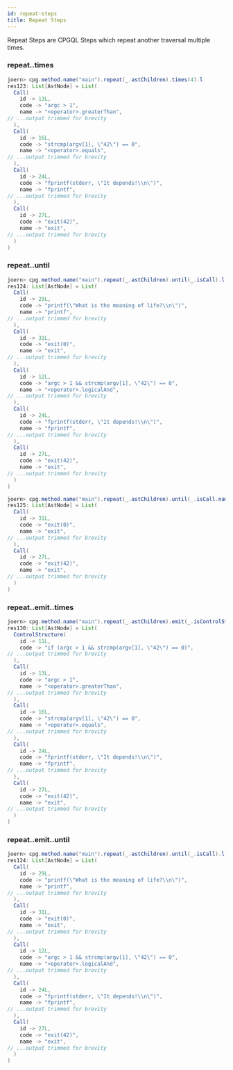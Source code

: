 ```yaml
---
id: repeat-steps
title: Repeat Steps
---
```


Repeat Steps are CPGQL Steps which repeat another traversal multiple times.

### repeat..times

```java
joern> cpg.method.name("main").repeat(_.astChildren).times(4).l
res123: List[AstNode] = List(
  Call(
    id -> 13L,
    code -> "argc > 1",
    name -> "<operator>.greaterThan",
// ...output trimmed for brevity
  ),
  Call(
    id -> 16L,
    code -> "strcmp(argv[1], \"42\") == 0",
    name -> "<operator>.equals",
// ...output trimmed for brevity
  ),
  Call(
    id -> 24L,
    code -> "fprintf(stderr, \"It depends!\\n\")",
    name -> "fprintf",
// ...output trimmed for brevity
  ),
  Call(
    id -> 27L,
    code -> "exit(42)",
    name -> "exit",
// ...output trimmed for brevity
  )
)
```

### repeat..until

```java
joern> cpg.method.name("main").repeat(_.astChildren).until(_.isCall).l
res124: List[AstNode] = List(
  Call(
    id -> 29L,
    code -> "printf(\"What is the meaning of life?\\n\")",
    name -> "printf",
// ...output trimmed for brevity
  ),
  Call(
    id -> 31L,
    code -> "exit(0)",
    name -> "exit",
// ...output trimmed for brevity
  ),
  Call(
    id -> 12L,
    code -> "argc > 1 && strcmp(argv[1], \"42\") == 0",
    name -> "<operator>.logicalAnd",
// ...output trimmed for brevity
  ),
  Call(
    id -> 24L,
    code -> "fprintf(stderr, \"It depends!\\n\")",
    name -> "fprintf",
// ...output trimmed for brevity
  ),
  Call(
    id -> 27L,
    code -> "exit(42)",
    name -> "exit",
// ...output trimmed for brevity
  )
)
```

```java
joern> cpg.method.name("main").repeat(_.astChildren).until(_.isCall.name("exit")).l 
res125: List[AstNode] = List(
  Call(
    id -> 31L,
    code -> "exit(0)",
    name -> "exit",
// ...output trimmed for brevity
  ),
  Call(
    id -> 27L,
    code -> "exit(42)",
    name -> "exit",
// ...output trimmed for brevity
  )
)
```

### repeat..emit..times


```java
joern> cpg.method.name("main").repeat(_.astChildren).emit(_.isControlStructure).times(4).l
res130: List[AstNode] = List(
  ControlStructure(
    id -> 11L,
    code -> "if (argc > 1 && strcmp(argv[1], \"42\") == 0)",
// ...output trimmed for brevity
  ),
  Call(
    id -> 13L,
    code -> "argc > 1",
    name -> "<operator>.greaterThan",
// ...output trimmed for brevity
  ),
  Call(
    id -> 16L,
    code -> "strcmp(argv[1], \"42\") == 0",
    name -> "<operator>.equals",
// ...output trimmed for brevity
  ),
  Call(
    id -> 24L,
    code -> "fprintf(stderr, \"It depends!\\n\")",
    name -> "fprintf",
// ...output trimmed for brevity
  ),
  Call(
    id -> 27L,
    code -> "exit(42)",
    name -> "exit",
// ...output trimmed for brevity
  )
)
```

### repeat..emit..until

```java
joern> cpg.method.name("main").repeat(_.astChildren).until(_.isCall).l
res124: List[AstNode] = List(
  Call(
    id -> 29L,
    code -> "printf(\"What is the meaning of life?\\n\")",
    name -> "printf",
// ...output trimmed for brevity
  ),
  Call(
    id -> 31L,
    code -> "exit(0)",
    name -> "exit",
// ...output trimmed for brevity
  ),
  Call(
    id -> 12L,
    code -> "argc > 1 && strcmp(argv[1], \"42\") == 0",
    name -> "<operator>.logicalAnd",
// ...output trimmed for brevity
  ),
  Call(
    id -> 24L,
    code -> "fprintf(stderr, \"It depends!\\n\")",
    name -> "fprintf",
// ...output trimmed for brevity
  ),
  Call(
    id -> 27L,
    code -> "exit(42)",
    name -> "exit",
// ...output trimmed for brevity
  )
)
```
